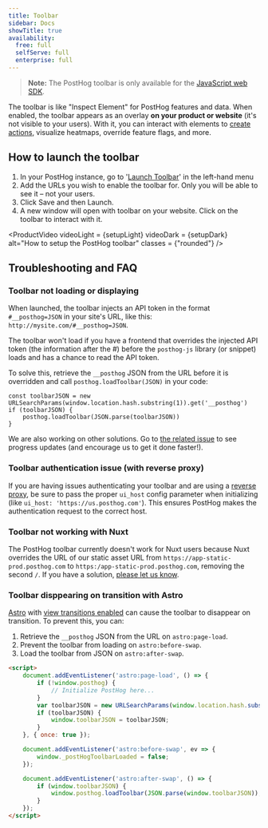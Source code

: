 ```yaml
---
title: Toolbar
sidebar: Docs
showTitle: true
availability:
  free: full
  selfServe: full
  enterprise: full
---
```


> **Note:** The PostHog toolbar is only available for the [JavaScript web SDK](/docs/libraries/js).

The toolbar is like "Inspect Element" for PostHog features and data. When enabled, the toolbar appears as an overlay **on your product or website** (it's not visible to your users). With it, you can interact with elements to [create actions](/tutorials/how-to-capture-events-the-easy-way), visualize heatmaps, override feature flags, and more.

## How to launch the toolbar

1. In your PostHog instance, go to '[Launch Toolbar](https://app.posthog.com/toolbar)' in the left-hand menu
2. Add the URLs you wish to enable the toolbar for. Only you will be able to see it – not your users.
3. Click Save and then Launch.    
4. A new window will open with toolbar on your website. Click on the toolbar to interact with it.

<ProductVideo
    videoLight = {setupLight}
    videoDark = {setupDark}
    alt="How to setup the PostHog toolbar" 
    classes = {"rounded"}
/>

## Troubleshooting and FAQ

### Toolbar not loading or displaying

When launched, the toolbar injects an API token in the format `#__posthog=JSON` in your site's URL, like this: `http://mysite.com/#__posthog=JSON`.

The toolbar won't load if you have a frontend that overrides the injected API token (the information after the #) before the `posthog-js` library (or snippet) loads and has a chance to read the API token.

To solve this, retrieve the `__posthog` JSON from the URL before it is overridden and call `posthog.loadToolbar(JSON)` in your code:

```js-web
const toolbarJSON = new URLSearchParams(window.location.hash.substring(1)).get('__posthog')
if (toolbarJSON) {
    posthog.loadToolbar(JSON.parse(toolbarJSON))
}
```

We are also working on other solutions. Go to [the related issue](https://github.com/PostHog/posthog/issues/9100) to see progress updates (and encourage us to get it done faster!).

### Toolbar authentication issue (with reverse proxy)

If you are having issues authenticating your toolbar and are using a [reverse proxy](/docs/advanced/proxy), be sure to pass the proper `ui_host` config parameter when initializing (like `ui_host: 'https://us.posthog.com'`). This ensures PostHog makes the authentication request to the correct host.

### Toolbar not working with Nuxt

The PostHog toolbar currently doesn't work for Nuxt users because Nuxt overrides the URL of our static asset URL from `https://app-static-prod.posthog.com` to `https:/app-static-prod.posthog.com`, removing the second `/`. If you have a solution, [please let us know](https://app.posthog.com/home#supportModal=feedback%3A).

### Toolbar disppearing on transition with Astro

[Astro](/tutorial/astro-analytics) with [view transitions enabled](https://docs.astro.build/en/guides/view-transitions/) can cause the toolbar to disappear on transition. To prevent this, you can: 

1. Retrieve the `__posthog` JSON from the URL on `astro:page-load`.
2. Prevent the toolbar from loading on `astro:before-swap`.
3. Load the toolbar from JSON on `astro:after-swap`.

```html
<script>
    document.addEventListener('astro:page-load', () => {
        if (!window.posthog) {
            // Initialize PostHog here...
        }
        var toolbarJSON = new URLSearchParams(window.location.hash.substring(1)).get('__posthog');
        if (toolbarJSON) {
            window.toolbarJSON = toolbarJSON;
        }
    }, { once: true });

    document.addEventListener('astro:before-swap', ev => {
        window._postHogToolbarLoaded = false;
    });

    document.addEventListener('astro:after-swap', () => {
        if (window.toolbarJSON) {
            window.posthog.loadToolbar(JSON.parse(window.toolbarJSON));
        }
    });
</script>
```